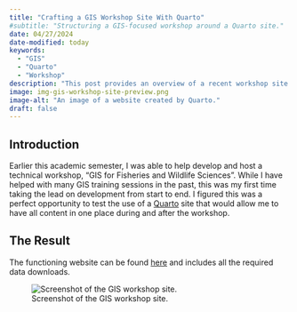 ```yaml
---
title: "Crafting a GIS Workshop Site With Quarto"
#subtitle: "Structuring a GIS-focused workshop around a Quarto site."
date: 04/27/2024
date-modified: today
keywords:
  - "GIS"
  - "Quarto"
  - "Workshop"
description: "This post provides an overview of a recent workshop site I made using Quarto and Github Pages, which covered basic and intermediate geographic information system skills for wildlife and fisheries sciences."
image: img-gis-workshop-site-preview.png
image-alt: "An image of a website created by Quarto."
draft: false
---
```


:::{.content-800}

## Introduction

Earlier this academic semester, I was able to help develop and host a technical workshop, "GIS for Fisheries and Wildlife Sciences". While I have helped with many GIS training sessions in the past, this was my first time taking the lead on development from start to end. I figured this was a perfect opportunity to test the use of a [Quarto](https://quarto.org/) site that would allow me to have all content in one place during and after the workshop.

## The Result

The functioning website can be found [here](https://btjepkes.github.io/WAFSGSO_2024_GIS/) and includes all the required data downloads.

![Screenshot of the GIS workshop site.](img-gis-workshop-site-preview.png)

:::
